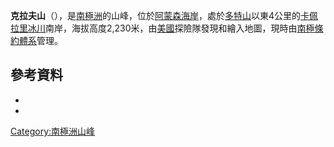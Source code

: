 {{Coord|85|54|S|158|26|W|source:GNIS|display=title}}

'''克拉夫山'''（{{lang-en|Mount Clough}}），是[[南極洲|南極洲]]的山峰，位於[[阿蒙森海岸|阿蒙森海岸]]，處於[[多特山|多特山]]以東4公里的[[卡佩拉里冰川|卡佩拉里冰川]]南岸，海拔高度2,230米，由[[美國|美國]]探險隊發現和繪入地圖，現時由[[南極條約體系|南極條約體系]]管理。

==參考資料==
*{{cite gnis | type = antarid | id = 2900| name = Clough, Mount | accessdate = 2011-11-16}}
*{{usgs-gazetteer|id=2900|name=Clough, Mount}}

{{Antarctica-geo-stub}}
[[Category:南極洲山峰|Category:南極洲山峰]]